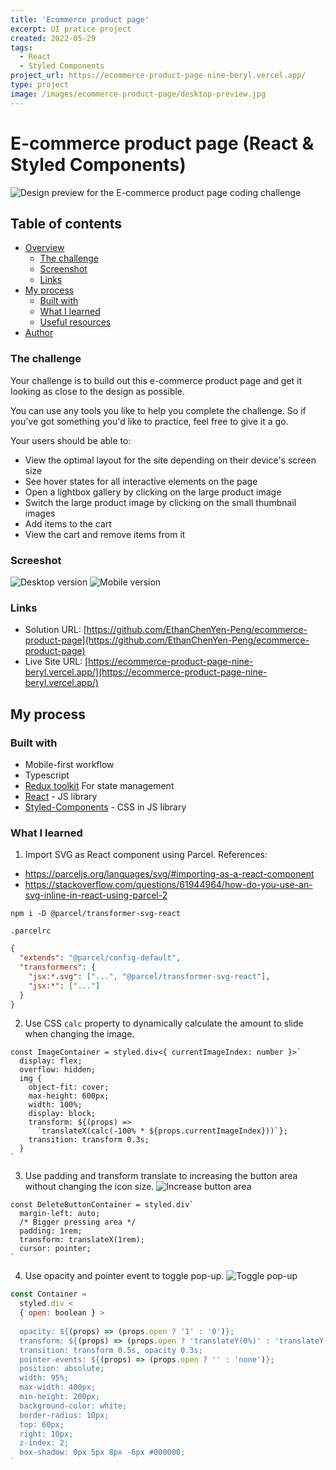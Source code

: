 ```yaml
---
title: 'Ecommerce product page'
excerpt: UI pratice project
created: 2022-05-29
tags:
  - React
  - Styled Components
project_url: https://ecommerce-product-page-nine-beryl.vercel.app/
type: project
image: /images/ecommerce-product-page/desktop-preview.jpg
---
```


# E-commerce product page (React & Styled Components)

![Design preview for the E-commerce product page coding challenge](/images/ecommerce-product-page/desktop-preview.jpg)

## Table of contents

- [Overview](#overview)
  - [The challenge](#the-challenge)
  - [Screenshot](#screenshot)
  - [Links](#links)
- [My process](#my-process)
  - [Built with](#built-with)
  - [What I learned](#what-i-learned)
  - [Useful resources](#useful-resources)
- [Author](#author)

### The challenge

Your challenge is to build out this e-commerce product page and get it looking as close to the design as possible.

You can use any tools you like to help you complete the challenge. So if you've got something you'd like to practice, feel free to give it a go.

Your users should be able to:

- View the optimal layout for the site depending on their device's screen size
- See hover states for all interactive elements on the page
- Open a lightbox gallery by clicking on the large product image
- Switch the large product image by clicking on the small thumbnail images
- Add items to the cart
- View the cart and remove items from it

### Screeshot

![Desktop version](/images/ecommerce-product-page/desktop.gif)
![Mobile version](/images/ecommerce-product-page/mobile.gif)

### Links

- Solution URL: [https://github.com/EthanChenYen-Peng/ecommerce-product-page](https://github.com/EthanChenYen-Peng/ecommerce-product-page)
- Live Site URL: [https://ecommerce-product-page-nine-beryl.vercel.app/](https://ecommerce-product-page-nine-beryl.vercel.app/)

## My process

### Built with

- Mobile-first workflow
- Typescript
- [Redux toolkit](https://redux-toolkit.js.org/) For state management
- [React](https://reactjs.org/) - JS library
- [Styled-Components](https://styled-components.com/) - CSS in JS library

### What I learned

1. Import SVG as React component using Parcel.
   References:

- https://parceljs.org/languages/svg/#importing-as-a-react-component
- https://stackoverflow.com/questions/61944964/how-do-you-use-an-svg-inline-in-react-using-parcel-2

```shell
npm i -D @parcel/transformer-svg-react
```

`.parcelrc`

```json
{
  "extends": "@parcel/config-default",
  "transformers": {
    "jsx:*.svg": ["...", "@parcel/transformer-svg-react"],
    "jsx:*": ["..."]
  }
}
```

2. Use CSS `calc` property to dynamically calculate the amount to slide when changing the image.

```tsx
const ImageContainer = styled.div<{ currentImageIndex: number }>`
  display: flex;
  overflow: hidden;
  img {
    object-fit: cover;
    max-height: 600px;
    width: 100%;
    display: block;
    transform: ${(props) =>
      `translateX(calc(-100% * ${props.currentImageIndex}))`};
    transition: transform 0.3s;
  }
`
```

3. Use padding and transform translate to increasing the button area without changing the icon size.
   ![Increase button area](/images/ecommerce-product-page/bigger-button-area.png)

```tsx
const DeleteButtonContainer = styled.div`
  margin-left: auto;
  /* Bigger pressing area */
  padding: 1rem;
  transform: translateX(1rem);
  cursor: pointer;
`
```

4. Use opacity and pointer event to toggle pop-up.
   ![Toggle pop-up](/images/ecommerce-product-page/toggle-popup.png)

```jsx
const Container =
  styled.div <
  { open: boolean } >
  `
  opacity: ${(props) => (props.open ? '1' : '0')};
  transform: ${(props) => (props.open ? 'translateY(0%)' : 'translateY(30px)')};
  transition: transform 0.5s, opacity 0.3s;
  pointer-events: ${(props) => (props.open ? '' : 'none')};
  position: absolute;
  width: 95%;
  max-width: 400px;
  min-height: 200px;
  background-color: white;
  border-radius: 10px;
  top: 60px;
  right: 10px;
  z-index: 2;
  box-shadow: 0px 5px 8px -6px #000000;
`
```

